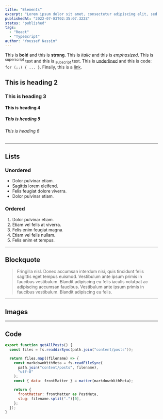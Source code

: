 ```yaml
---
title: "Elements"
excerpt: "Lorem ipsum dolor sit amet, consectetur adipiscing elit, sed do eiusmod tempor incididunt ut labore et dolore magna aliqua. Praesent elementum facilisis leo vel fringilla est ullamcorper eget. At imperdiet dui accumsan sit amet nulla facilities morbi tempus."
publishedAt: "2022-07-03T02:35:07.322Z"
status: "published"
tags:
  - "React"
  - "TypeScript"
author: "Youssef Nassim"
---
```


This is **bold** and this is **strong**. This is _italic_ and this is _emphasized_. This is <sup>superscript</sup> text and this is <sub>subscript</sub> text. This is <u>underlined</u> and this is code: `for (;;) { ... }`. Finally, this is a [link](#).

## This is heading 2

### This is heading 3

#### This is heading 4

##### This is heading 5

###### This is heading 6

<hr />

## Lists

### Unordered

- Dolor pulvinar etiam.
- Sagittis lorem eleifend.
- Felis feugiat dolore viverra.
- Dolor pulvinar etiam.

### Ordered

1.  Dolor pulvinar etiam.
2.  Etiam vel felis at viverra.
3.  Felis enim feugiat magna.
4.  Etiam vel felis nullam.
5.  Felis enim et tempus.

<hr />

## Blockquote

> Fringilla nisl. Donec accumsan interdum nisi, quis tincidunt felis sagittis eget tempus euismod. Vestibulum ante ipsum primis in faucibus vestibulum. Blandit adipiscing eu felis iaculis volutpat ac adipiscing accumsan faucibus. Vestibulum ante ipsum primis in faucibus vestibulum. Blandit adipiscing eu felis.

<hr />

## Images

<BSImage
  src="https://london.ghost.io/content/images/2018/12/fabio-comparelli-696506-unsplash.jpg"
  alt="forest"
  height={1499}
  width={2000}
/>

<hr />

## Code

```js showLineNumbers title="utils/postFetchers.ts" {2,9,4}
export function getAllPosts() {
  const files = fs.readdirSync(path.join("content/posts"));

  return files.map((filename) => {
    const markdownWithMeta = fs.readFileSync(
      path.join("content/posts", filename),
      "utf-8"
    );
    const { data: frontMatter } = matter(markdownWithMeta);

    return {
      frontMatter: frontMatter as PostMeta,
      slug: filename.split(".")[0],
    };
  });
}
```
